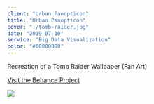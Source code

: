```yaml
---
client: "Urban Panopticon"
title: "Urban Panopticon"
cover: "./tomb-raider.jpg"
date: "2019-07-10"
service: "Big Data Visualization"
color: "#00000080"
---
```


Recreation of a Tomb Raider Wallpaper (Fan Art)

[Visit the Behance Project](https://www.behance.net/gallery/43907099/Tomb-Raider)

![](./tomb-raider.jpg)

